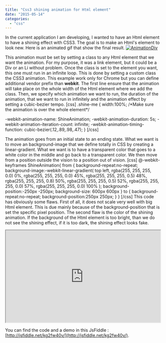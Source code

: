 ```yaml
---
title: "Css3 shining animation for Html element"
date: "2015-05-14"
categories: 
  - "css"
---
```


In the current application I am developing, I wanted to have an Html element to have a shining effect with CSS3. The goal is to make an Html's element to look new. Here is an animated gif that show the final result. [![AnimationDiv](http://patrickdesjardins.com/blog/wp-content/uploads/2015/03/AnimationDiv.gif)](http://patrickdesjardins.com/blog/css3-shining-animation-for-html-element/animationdiv)

This animation must be set by setting a class to any Html element that we want the animation. For my purpose, it was a link element, but it could be a Div or an Li without problem. Once the class is set to the element you want, this one must run in an infinite loop. This is done by setting a custom class the CSS3 animation. This example work only for Chrome but you can define additional vendor prefix than **webkit**. The first line ensure that the animation will take place on the whole width of the Html element where we add the class. Then, we specify which animation we want to run, the duration of the animation, that we want to run in infinitely and the animation effect by setting a cubic-bezier tempo. \[css\] .shine-me { width:100%; /\*Make sure the animation is over the whole element\*/

\-webkit-animation-name: ShineAnimation; -webkit-animation-duration: 5s; -webkit-animation-iteration-count: infinite; -webkit-animation-timing-function: cubic-bezier(.12,.89,.98,.47); } \[/css\]

The animation goes from an initial state to an ending state. What we want is to move an background-image that we define totally in CSS by creating a linear-gradient. What we want is to have a transparent color that goes to a white color in the middle and go back to a transparent color. We then move from a position outside the vision to a position out of vision. \[css\] @-webkit-keyframes ShineAnimation{ from { background-repeat:no-repeat; background-image:-webkit-linear-gradient( top left, rgba(255, 255, 255, 0.0) 0%, rgba(255, 255, 255, 0.0) 45%, rgba(255, 255, 255, 0.5) 48%, rgba(255, 255, 255, 0.8) 50%, rgba(255, 255, 255, 0.5) 52%, rgba(255, 255, 255, 0.0) 57%, rgba(255, 255, 255, 0.0) 100% ); background-position:-250px -250px; background-size: 600px 600px } to { background-repeat:no-repeat; background-position:250px 250px; } } \[/css\] This code has obviously some flaws. First of all, it does not scale very well with big Html element. This is due mainly because of the background-position that is set the specific pixel position. The second flaw is the color of the shining animation. If the background of the Html element is too bright, than we do not see the shining effect, if it is too dark, the shining effect looks fake.

<iframe style="width: 100%; height: 300px" src="http://jsfiddle.net/kg2fw40v/embedded/result,html,css"></iframe>

 You can find the code and a demo in this JsFiddle : [http://jsfiddle.net/kg2fw40v/](http://jsfiddle.net/kg2fw40v/).

